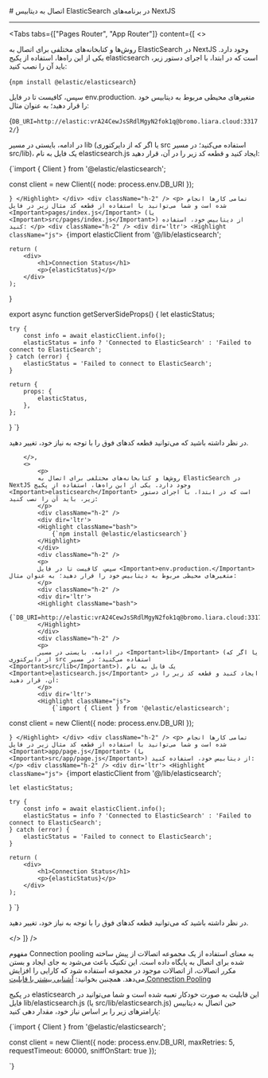 

<Layout>
<Head>
<title>مستندات اتصال به دیتابیس ElasticSearch در NextJS - لیارا</title>
<meta property="og:title" content="مستندات خدمات رایانش ابری لیارا" />
<meta property="og:description" content="مستندات مربوط به اتصال به دیتابیس ElasticSearch در پلتفرم NextJS در لیارا"  />
<meta property="og:image" content="https://files.liara.ir/liara/logos/liara-poster.jpg" />
</Head>
# اتصال به دیتابیس ElasticSearch در برنامه‌های NextJS
<hr className="mb-2" />
        

<Tabs 
    tabs={["Pages Router", "App Router"]} 
    content={[
        <>
            <p>
            روش‌ها و کتابخانه‌های مختلفی برای اتصال به ElasticSearch در NextJS وجود دارد. یکی از این راه‌ها، استفاده از پکیج <Important>elasticsearch</Important> است که در ابتدا، با اجرای دستور زیر، باید آن را نصب کنید:
            </p>
            <div className="h-2" />
            <div dir='ltr'>
            <Highlight className="bash">
                {`npm install @elastic/elasticsearch`}
            </Highlight>
            </div>
            <div className="h-2" />
            <p>
            سپس، کافیست تا در فایل <Important>env.production.</Important> متغیرهای محیطی مربوط به دیتابیس خود را قرار دهید؛ به عنوان مثال:
            </p>
                        <div className="h-2" />
            <div dir='ltr'>
            <Highlight className="bash">
                {`DB_URI=http://elastic:vrA24CewJsSRdlMgyN2fok1q@bromo.liara.cloud:33172/`}
            </Highlight>
            </div>
            <div className="h-2" />
            <p>
            در ادامه، بایستی در مسیر <Important>lib</Important> (یا اگر که از دایرکتوری src استفاده می‌کنید؛ در مسیر <Important>src/lib</Important>)، یک فایل به نام <Important>elasticsearch.js</Important> ایجاد کنید و قطعه کد زیر را در آن، قرار دهید:
            </p>
            <div dir='ltr'>
            <Highlight className="js">
                {`import { Client } from '@elastic/elasticsearch';

const client = new Client({
    node: process.env.DB_URI
});

`}
            </Highlight>
            </div>
            <div className="h-2" />
            <p>
              تمامی کارها انجام شده است و شما می‌توانید با استفاده از قطعه کد مثال زیر در فایل <Important>pages/index.js</Important> (یا <Important>src/pages/index.js</Important>) از دیتابیس خود، استفاده کنید:
            </p>
            <div className="h-2" />
            <div dir='ltr'>
            <Highlight className="js">
                {`import elasticClient from '@/lib/elasticsearch';

    return (
        <div>
            <h1>Connection Status</h1>
            <p>{elasticStatus}</p>
        </div>
    );
}

export async function getServerSideProps() {
    let elasticStatus;

    try {
        const info = await elasticClient.info();
        elasticStatus = info ? 'Connected to ElasticSearch' : 'Failed to connect to ElasticSearch';
    } catch (error) {
        elasticStatus = 'Failed to connect to ElasticSearch';
    }

    return {
        props: {
            elasticStatus,
        },
    };
}
`}
            </Highlight>
            </div>
            <div className="h-2" />
            <p>
            در نظر داشته باشید که می‌توانید قطعه کدهای فوق را با توجه به نیاز خود، تغییر دهید.
            </p>


        </>,
        <>
            <p>
            روش‌ها و کتابخانه‌های مختلفی برای اتصال به ElasticSearch در NextJS وجود دارد. یکی از این راه‌ها، استفاده از پکیج <Important>elasticsearch</Important> است که در ابتدا، با اجرای دستور زیر، باید آن را نصب کنید:
            </p>
            <div className="h-2" />
            <div dir='ltr'>
            <Highlight className="bash">
                {`npm install @elastic/elasticsearch`}
            </Highlight>
            </div>
            <div className="h-2" />
            <p>
            سپس، کافیست تا در فایل <Important>env.production.</Important> متغیرهای محیطی مربوط به دیتابیس خود را قرار دهید؛ به عنوان مثال:
            </p>
            <div className="h-2" />
            <div dir='ltr'>
            <Highlight className="bash">
                {`DB_URI=http://elastic:vrA24CewJsSRdlMgyN2fok1q@bromo.liara.cloud:33172/`}
            </Highlight>
            </div>
            <div className="h-2" />
            <p>
            در ادامه، بایستی در مسیر <Important>lib</Important> (یا اگر که از دایرکتوری src استفاده می‌کنید؛ در مسیر <Important>src/lib</Important>)، یک فایل به نام <Important>elasticsearch.js</Important> ایجاد کنید و قطعه کد زیر را در آن، قرار دهید:
            </p>
            <div dir='ltr'>
            <Highlight className="js">
                {`import { Client } from '@elastic/elasticsearch';

const client = new Client({
    node: process.env.DB_URI
});

`}
            </Highlight>
            </div>
            <div className="h-2" />
            <p>
              تمامی کارها انجام شده است و شما می‌توانید با استفاده از قطعه کد مثال زیر در فایل <Important>app/page.js</Important> (یا <Important>src/app/page.js</Important>) از دیتابیس خود، استفاده کنید:
            </p>
            <div className="h-2" />
            <div dir='ltr'>
            <Highlight className="js">
                {`import elasticClient from '@/lib/elasticsearch';

    let elasticStatus;

    try {
        const info = await elasticClient.info();
        elasticStatus = info ? 'Connected to ElasticSearch' : 'Failed to connect to ElasticSearch';
    } catch (error) {
        elasticStatus = 'Failed to connect to ElasticSearch';
    }

    return (
        <div>
            <h1>Connection Status</h1>
            <p>{elasticStatus}</p>
        </div>
    );
}
`}
            </Highlight>
            </div>
            <div className="h-2" />
            <p>
            در نظر داشته باشید که می‌توانید قطعه کدهای فوق را با توجه به نیاز خود، تغییر دهید.
            </p>
        </>
]} 
/>

<Section id="connection-pooling" title="استفاده از Connection Pooling" />

مفهوم Connection pooling به معنای استفاده از یک مجموعه اتصالات از پیش ساخته شده برای اتصال به پایگاه داده است. این تکنیک باعث می‌شود به جای ایجاد و بستن مکرر اتصالات، از اتصالات موجود در مجموعه استفاده شود که کارایی را افزایش می‌دهد.
<Alert variant='success'>همچنین بخوانید: <a className="text-[#2196f3] " href="/dbaas/details/connection-pool">آشنایی بیشتر با قابلیت Connection Pooling</a></Alert>

در پکیج <Important>elasticsearch</Important> این قابلیت به صورت خودکار تعبیه شده است و شما می‌توانید در فایل <Important>lib/elasticsearch.js</Important> (یا <Important>src/lib/elasticsearch.js</Important>) حین اتصال به دیتابیس پارامتر‌های زیر را بر اساس نیاز خود، مقدار دهی کنید:
<div className="h-2" />
    <div dir='ltr'>
    <Highlight className="js">
        {`import { Client } from '@elastic/elasticsearch';

const client = new Client({
    node: process.env.DB_URI,
    maxRetries: 5,
    requestTimeout: 60000,
    sniffOnStart: true
});

`}
    </Highlight>
</div>


</Layout>